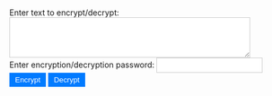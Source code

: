 ```{=html}
<!DOCTYPE html>
<html lang="en">
<head>
    <meta charset="UTF-8">
    <meta name="viewport" content="width=device-width, initial-scale=1.0">
    <title>Client-side AES-256 Encryption/Decryption</title>
       <style>
        h1 {
            color: #333; /* Dark text color */
        }

        textarea,
        input[type="password"] {
            background-color: #fff; /* White background for input elements */
            color: #777; /* Light text color */
            border: 1px solid #ccc; /* Light border color */
            padding: 5px;
        }

        button {
            background-color: #007bff; /* Blue button background color */
            color: #fff; /* White button text color */
            border: none;
            padding: 5px 10px;
            cursor: pointer;333
        }
    </style>
</head>
<body>
    <h1></h1>
    
    <label for="inputText">Enter text to encrypt/decrypt:</label>
    <textarea id="inputText" rows="4" cols="50"></textarea>
    <br>
    
    <label for="password">Enter encryption/decryption password:</label>
    <input type="password" id="password">
    <br>
    
    <button onclick="encryptText()">Encrypt</button>
    <button onclick="decryptText()">Decrypt</button>
    
    <p id="outputText"></p>

    <script>
        async function encryptText() {
            const inputText = document.getElementById('inputText').value;
            const password = document.getElementById('password').value;

            const encoder = new TextEncoder();
            const data = encoder.encode(inputText);
            const passwordBuffer = encoder.encode(password);

            const key = await crypto.subtle.importKey(
                'raw',
                passwordBuffer,
                'PBKDF2',
                false,
                ['deriveKey']
            );

            const derivedKey = await crypto.subtle.deriveKey(
                {
                    name: 'PBKDF2',
                    salt: new Uint8Array(16),
                    iterations: 100000,
                    hash: 'SHA-256',
                },
                key,
                { name: 'AES-GCM', length: 256 },
                true,
                ['encrypt', 'decrypt']
            );

            const iv = crypto.getRandomValues(new Uint8Array(16));
            const encryptedData = await crypto.subtle.encrypt(
                { name: 'AES-GCM', iv: iv },
                derivedKey,
                data
            );

            // Combine IV and encrypted data
            const encryptedBytes = new Uint8Array(iv.length + encryptedData.byteLength);
            encryptedBytes.set(iv, 0);
            encryptedBytes.set(new Uint8Array(encryptedData), iv.length);

            const encryptedText = btoa(String.fromCharCode(...encryptedBytes));

            document.getElementById('outputText').textContent =
                'Encrypted Text: ' + encryptedText;
        }

        async function decryptText() {
            const encryptedText = document.getElementById('inputText').value;
            const password = document.getElementById('password').value;

            const encryptedBytes = new Uint8Array(
                atob(encryptedText)
                    .split('')
                    .map((c) => c.charCodeAt(0))
            );

            const passwordBuffer = new TextEncoder().encode(password);

            const key = await crypto.subtle.importKey(
                'raw',
                passwordBuffer,
                'PBKDF2',
                false,
                ['deriveKey']
            );

            const iv = encryptedBytes.slice(0, 16);
            const data = encryptedBytes.slice(16);

            try {
                const derivedKey = await crypto.subtle.deriveKey(
                    {
                        name: 'PBKDF2',
                        salt: new Uint8Array(16),
                        iterations: 100000,
                        hash: 'SHA-256',
                    },
                    key,
                    { name: 'AES-GCM', length: 256 },
                    true,
                    ['encrypt', 'decrypt']
                );

                const decryptedData = await crypto.subtle.decrypt(
                    { name: 'AES-GCM', iv: iv },
                    derivedKey,
                    data
                );

                const decryptedText = new TextDecoder().decode(decryptedData);

                document.getElementById('outputText').textContent =
                    'Decrypted Text: ' + decryptedText;
            } catch (error) {
                document.getElementById('outputText').textContent =
                    'Decryption failed. Please check the password and input.';
            }
        }
    </script>
</body>
</html>
```